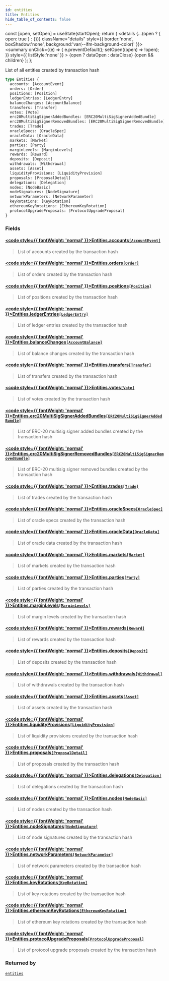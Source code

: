 ```yaml
---
id: entities
title: Entities
hide_table_of_contents: false
---
```







  const [open, setOpen] = useState(startOpen);
  return (
    <details {...(open ? { open: true } : {})} className="details" style={{ border:'none', boxShadow:'none', background:'var(--ifm-background-color)' }}>
      <summary
        onClick={(e) => {
          e.preventDefault();
          setOpen((open) => !open);
        }}
        style={{ listStyle:'none' }}
      >
      {open ? dataOpen : dataClose}
      </summary>
      {open && children}
    </details>
  );
};




List of all entities created by transaction hash


```graphql
type Entities {
  accounts: [AccountEvent]
  orders: [Order]
  positions: [Position]
  ledgerEntries: [LedgerEntry]
  balanceChanges: [AccountBalance]
  transfers: [Transfer]
  votes: [Vote]
  erc20MultiSigSignerAddedBundles: [ERC20MultiSigSignerAddedBundle]
  erc20MultiSigSignerRemovedBundles: [ERC20MultiSigSignerRemovedBundle]
  trades: [Trade]
  oracleSpecs: [OracleSpec]
  oracleData: [OracleData]
  markets: [Market]
  parties: [Party]
  marginLevels: [MarginLevels]
  rewards: [Reward]
  deposits: [Deposit]
  withdrawals: [Withdrawal]
  assets: [Asset]
  liquidityProvisions: [LiquidityProvision]
  proposals: [ProposalDetail]
  delegations: [Delegation]
  nodes: [NodeBasic]
  nodeSignatures: [NodeSignature]
  networkParameters: [NetworkParameter]
  keyRotations: [KeyRotation]
  ethereumKeyRotations: [EthereumKeyRotation]
  protocolUpgradeProposals: [ProtocolUpgradeProposal]
}
```


### Fields

#### [<code style={{ fontWeight: 'normal' }}>Entities.<b>accounts</b></code>](#)<Bullet />[`[AccountEvent]`](/testnet/api/graphql/objects/account-event) <Badge class="secondary" text="list"/> <Badge class="secondary" text="object"/>
> List of accounts created by the transaction hash
> 

#### [<code style={{ fontWeight: 'normal' }}>Entities.<b>orders</b></code>](#)<Bullet />[`[Order]`](/testnet/api/graphql/objects/order) <Badge class="secondary" text="list"/> <Badge class="secondary" text="object"/>
> List of orders created by the transaction hash
> 

#### [<code style={{ fontWeight: 'normal' }}>Entities.<b>positions</b></code>](#)<Bullet />[`[Position]`](/testnet/api/graphql/objects/position) <Badge class="secondary" text="list"/> <Badge class="secondary" text="object"/>
> List of positions created by the transaction hash
> 

#### [<code style={{ fontWeight: 'normal' }}>Entities.<b>ledgerEntries</b></code>](#)<Bullet />[`[LedgerEntry]`](/testnet/api/graphql/objects/ledger-entry) <Badge class="secondary" text="list"/> <Badge class="secondary" text="object"/>
> List of ledger entries created by the transaction hash
> 

#### [<code style={{ fontWeight: 'normal' }}>Entities.<b>balanceChanges</b></code>](#)<Bullet />[`[AccountBalance]`](/testnet/api/graphql/objects/account-balance) <Badge class="secondary" text="list"/> <Badge class="secondary" text="object"/>
> List of balance changes created by the transaction hash
> 

#### [<code style={{ fontWeight: 'normal' }}>Entities.<b>transfers</b></code>](#)<Bullet />[`[Transfer]`](/testnet/api/graphql/objects/transfer) <Badge class="secondary" text="list"/> <Badge class="secondary" text="object"/>
> List of transfers created by the transaction hash
> 

#### [<code style={{ fontWeight: 'normal' }}>Entities.<b>votes</b></code>](#)<Bullet />[`[Vote]`](/testnet/api/graphql/objects/vote) <Badge class="secondary" text="list"/> <Badge class="secondary" text="object"/>
> List of votes created by the transaction hash
> 

#### [<code style={{ fontWeight: 'normal' }}>Entities.<b>erc20MultiSigSignerAddedBundles</b></code>](#)<Bullet />[`[ERC20MultiSigSignerAddedBundle]`](/testnet/api/graphql/objects/erc20-multi-sig-signer-added-bundle) <Badge class="secondary" text="list"/> <Badge class="secondary" text="object"/>
> List of ERC-20 multisig signer added bundles created by the transaction hash
> 

#### [<code style={{ fontWeight: 'normal' }}>Entities.<b>erc20MultiSigSignerRemovedBundles</b></code>](#)<Bullet />[`[ERC20MultiSigSignerRemovedBundle]`](/testnet/api/graphql/objects/erc20-multi-sig-signer-removed-bundle) <Badge class="secondary" text="list"/> <Badge class="secondary" text="object"/>
> List of ERC-20 multisig signer removed bundles created by the transaction hash
> 

#### [<code style={{ fontWeight: 'normal' }}>Entities.<b>trades</b></code>](#)<Bullet />[`[Trade]`](/testnet/api/graphql/objects/trade) <Badge class="secondary" text="list"/> <Badge class="secondary" text="object"/>
> List of trades created by the transaction hash
> 

#### [<code style={{ fontWeight: 'normal' }}>Entities.<b>oracleSpecs</b></code>](#)<Bullet />[`[OracleSpec]`](/testnet/api/graphql/objects/oracle-spec) <Badge class="secondary" text="list"/> <Badge class="secondary" text="object"/>
> List of oracle specs created by the transaction hash
> 

#### [<code style={{ fontWeight: 'normal' }}>Entities.<b>oracleData</b></code>](#)<Bullet />[`[OracleData]`](/testnet/api/graphql/objects/oracle-data) <Badge class="secondary" text="list"/> <Badge class="secondary" text="object"/>
> List of oracle data created by the transaction hash
> 

#### [<code style={{ fontWeight: 'normal' }}>Entities.<b>markets</b></code>](#)<Bullet />[`[Market]`](/testnet/api/graphql/objects/market) <Badge class="secondary" text="list"/> <Badge class="secondary" text="object"/>
> List of markets created by the transaction hash
> 

#### [<code style={{ fontWeight: 'normal' }}>Entities.<b>parties</b></code>](#)<Bullet />[`[Party]`](/testnet/api/graphql/objects/party) <Badge class="secondary" text="list"/> <Badge class="secondary" text="object"/>
> List of parties created by the transaction hash
> 

#### [<code style={{ fontWeight: 'normal' }}>Entities.<b>marginLevels</b></code>](#)<Bullet />[`[MarginLevels]`](/testnet/api/graphql/objects/margin-levels) <Badge class="secondary" text="list"/> <Badge class="secondary" text="object"/>
> List of margin levels created by the transaction hash
> 

#### [<code style={{ fontWeight: 'normal' }}>Entities.<b>rewards</b></code>](#)<Bullet />[`[Reward]`](/testnet/api/graphql/objects/reward) <Badge class="secondary" text="list"/> <Badge class="secondary" text="object"/>
> List of rewards created by the transaction hash
> 

#### [<code style={{ fontWeight: 'normal' }}>Entities.<b>deposits</b></code>](#)<Bullet />[`[Deposit]`](/testnet/api/graphql/objects/deposit) <Badge class="secondary" text="list"/> <Badge class="secondary" text="object"/>
> List of deposits created by the transaction hash
> 

#### [<code style={{ fontWeight: 'normal' }}>Entities.<b>withdrawals</b></code>](#)<Bullet />[`[Withdrawal]`](/testnet/api/graphql/objects/withdrawal) <Badge class="secondary" text="list"/> <Badge class="secondary" text="object"/>
> List of withdrawals created by the transaction hash
> 

#### [<code style={{ fontWeight: 'normal' }}>Entities.<b>assets</b></code>](#)<Bullet />[`[Asset]`](/testnet/api/graphql/objects/asset) <Badge class="secondary" text="list"/> <Badge class="secondary" text="object"/>
> List of assets created by the transaction hash
> 

#### [<code style={{ fontWeight: 'normal' }}>Entities.<b>liquidityProvisions</b></code>](#)<Bullet />[`[LiquidityProvision]`](/testnet/api/graphql/objects/liquidity-provision) <Badge class="secondary" text="list"/> <Badge class="secondary" text="object"/>
> List of liquidity provisions created by the transaction hash
> 

#### [<code style={{ fontWeight: 'normal' }}>Entities.<b>proposals</b></code>](#)<Bullet />[`[ProposalDetail]`](/testnet/api/graphql/objects/proposal-detail) <Badge class="secondary" text="list"/> <Badge class="secondary" text="object"/>
> List of proposals created by the transaction hash
> 

#### [<code style={{ fontWeight: 'normal' }}>Entities.<b>delegations</b></code>](#)<Bullet />[`[Delegation]`](/testnet/api/graphql/objects/delegation) <Badge class="secondary" text="list"/> <Badge class="secondary" text="object"/>
> List of delegations created by the transaction hash
> 

#### [<code style={{ fontWeight: 'normal' }}>Entities.<b>nodes</b></code>](#)<Bullet />[`[NodeBasic]`](/testnet/api/graphql/objects/node-basic) <Badge class="secondary" text="list"/> <Badge class="secondary" text="object"/>
> List of nodes created by the transaction hash
> 

#### [<code style={{ fontWeight: 'normal' }}>Entities.<b>nodeSignatures</b></code>](#)<Bullet />[`[NodeSignature]`](/testnet/api/graphql/objects/node-signature) <Badge class="secondary" text="list"/> <Badge class="secondary" text="object"/>
> List of node signatures created by the transaction hash
> 

#### [<code style={{ fontWeight: 'normal' }}>Entities.<b>networkParameters</b></code>](#)<Bullet />[`[NetworkParameter]`](/testnet/api/graphql/objects/network-parameter) <Badge class="secondary" text="list"/> <Badge class="secondary" text="object"/>
> List of network parameters created by the transaction hash
> 

#### [<code style={{ fontWeight: 'normal' }}>Entities.<b>keyRotations</b></code>](#)<Bullet />[`[KeyRotation]`](/testnet/api/graphql/objects/key-rotation) <Badge class="secondary" text="list"/> <Badge class="secondary" text="object"/>
> List of key rotations created by the transaction hash
> 

#### [<code style={{ fontWeight: 'normal' }}>Entities.<b>ethereumKeyRotations</b></code>](#)<Bullet />[`[EthereumKeyRotation]`](/testnet/api/graphql/objects/ethereum-key-rotation) <Badge class="secondary" text="list"/> <Badge class="secondary" text="object"/>
> List of ethereum key rotations created by the transaction hash
> 

#### [<code style={{ fontWeight: 'normal' }}>Entities.<b>protocolUpgradeProposals</b></code>](#)<Bullet />[`[ProtocolUpgradeProposal]`](/testnet/api/graphql/objects/protocol-upgrade-proposal) <Badge class="secondary" text="list"/> <Badge class="secondary" text="object"/>
> List of protocol upgrade proposals created by the transaction hash
> 



### Returned by

[`entities`](/testnet/api/graphql/queries/entities)  <Badge class="secondary" text="query"/>

